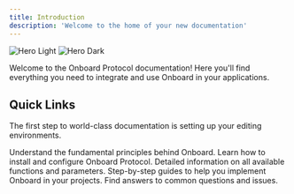 ```yaml
---
title: Introduction
description: 'Welcome to the home of your new documentation'
---
```


<img
  className="block dark:hidden"
  src="/images/hero-light.svg"
  alt="Hero Light"
/>
<img
  className="hidden dark:block"
  src="/images/hero-dark.svg"
  alt="Hero Dark"
/>

Welcome to the Onboard Protocol documentation! Here you'll find everything you need to integrate and use Onboard in your applications.

## Quick Links

The first step to world-class documentation is setting up your editing environments.

<CardGroup cols={2}>
  <Card
    title="Core Concepts"
    icon="pen-to-square"
    href="/protocol-concepts"
  >
    Understand the fundamental principles behind Onboard.
  </Card>
  <Card
    title="Getting Started"
    icon="screwdriver-wrench"
    href="/getting-started"
  >
    Learn how to install and configure Onboard Protocol.
  </Card>
  <Card
    title="Smart Contracts"
    icon="code"
    href="/contracts"
  >
    Detailed information on all available functions and parameters.
  </Card>
  <Card
    title="Tutorials"
    icon="image"
    href="/tutorials"
  >
    Step-by-step guides to help you implement Onboard in your projects.
  </Card>
  <Card
    title="FAQs"
    icon="image"
    href="/faqs"
  >
    Find answers to common questions and issues.
  </Card>
</CardGroup>
